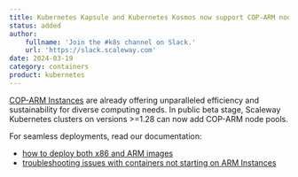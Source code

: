 ```yaml
---
title: Kubernetes Kapsule and Kubernetes Kosmos now support COP-ARM nodes (beta)
status: added
author:
    fullname: 'Join the #k8s channel on Slack.'
    url: 'https://slack.scaleway.com'
date: 2024-03-19
category: containers
product: kubernetes
---
```


[COP-ARM Instances](https://www.scaleway.com/en/cost-optimized-instances-based-on-arm/) are already offering unparalleled efficiency and sustainability for diverse computing needs.
In public beta stage, Scaleway Kubernetes clusters on versions >=1.28 can now add COP-ARM node pools. 

For seamless deployments, read our documentation:
- [how to deploy both x86 and ARM images](https://www.scaleway.com/en/docs/kubernetes/how-to/deploy-x86-arm-images/)
- [troubleshooting issues with containers not starting on ARM Instances](https://www.scaleway.com/en/docs/kubernetes/troubleshooting/containers-not-starting-arm-instances/)

